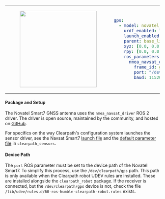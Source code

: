 <table>
<tr>
<td>
<center>
<figure>
    <img src={require("./img/novatel_smart7.png").default} width="250" />
</figure>
</center>
</td>
<td>

```yaml
gps:
  - model: novatel_smart7
    urdf_enabled: true
    launch_enabled: true
    parent: base_link
    xyz: [0.0, 0.0, 0.0]
    rpy: [0.0, 0.0, 0.0]
    ros_parameters:
      nmea_navsat_driver:
        frame_id: gps_0_link
        port: "/dev/clearpath/gps"
        baud: 115200
```
</td>
</tr>
</table>

#### Package and Setup
The Novatel Smart7 GNSS antenna uses the `nmea_navsat_driver` ROS 2 driver. The driver is open source, maintained by the community, and hosted on [GitHub](https://github.com/ros-drivers/nmea_navsat_driver).

For specifics on the way Clearpath's configuration system launches the sensor driver, see the Navsat Smart7 [launch file](https://github.com/clearpathrobotics/clearpath_robot/blob/main/clearpath_sensors/launch/novatel_smart7.launch.py) and the [default parameter file](https://github.com/clearpathrobotics/clearpath_robot/blob/main/clearpath_sensors/config/novatel_smart7.yaml) in `clearpath_sensors`.

#### Device Path
The `port` ROS parameter must be set to the device path of the Novatel Smart7. To simplify this process, use the `/dev/clearpath/gps` path. This path is only available when the Clearpath robot UDEV rules are installed. These are installed alongside the `clearpath_robot` package. If the receiver is connected, but the `/dev/clearpath/gps` device is not, check the file `/lib/udev/rules.d/60-ros-humble-clearpath-robot.rules` exists.

